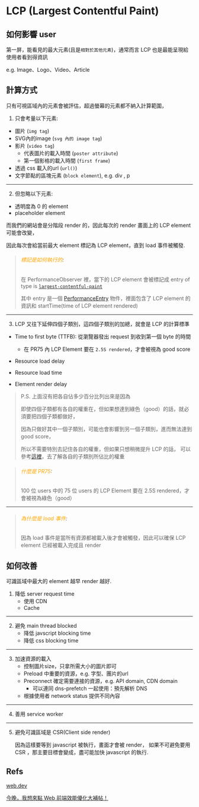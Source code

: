 # LCP (Largest Contentful Paint)

## 如何影響 user

第一屏，能看見的最大元素(且是`相對於其他元素`)，通常而言 LCP 也是最能呈現給使用者看到得資訊

e.g. Image、Logo、Video、Article

## 計算方式

只有可視區域內的元素會被評估，超過螢幕的元素都不納入計算範圍，

1. 只會考量以下元素: 
  * 圖片 (`img tag`)
  * SVG內的image (`svg 內的 image tag`)
  * 影片 (`video tag`)
    * 代表圖片的載入時間 (`poster attribute`)
    * 第一個影格的載入時間 (`first frame`)
  * 透過 css 載入的url (`url()`)
  * 文字節點的區塊元素 (`block element`), e.g. div , p

------------------------------------------------------------------------

2. 但忽略以下元素:
  * 透明度為 0 的 element
  * placeholder element

而我們的網站會是分階段 render 的，因此每次的 render 畫面上的 LCP element 可能會改變，

因此每次會給當前最大 element 標記為 LCP element，直到 load 事件被觸發.


> ###### <font color='orange'>標記是如何執行的</font>:
> 在 PerformanceObserver 裡，當下的 LCP element 會被標記成 entry of type is [`largest-contentful-paint`](https://developer.mozilla.org/en-US/docs/Web/API/LargestContentfulPaint)
>
> 其中 entry 是一個 [PerformanceEntry](https://developer.mozilla.org/en-US/docs/Web/API/PerformanceEntry) 物件，裡面包含了 LCP element 的資訊和 startTime(time of LCP element rendered)

------------------------------------------------------------------------

3. LCP 又往下延伸四個子類別，這四個子類別的加總，就會是 LCP 的計算標準
  * Time to first byte (TTFB): 從瀏覽器發出 request 到收到第一個 byte 的時間
    * 在 PR75 內 LCP Element 要在 `2.5S rendered`，才會被視為 good score

  * Resource load delay

  * Resource load time

  * Element render delay

> P.S. 上面沒有把各自佔多少百分比列出來是因為
>
> 即使四個子類都有各自的權重在，但如果想達到綠色（good）的話，就必須要把四個子類都做好，
>
> 因為只做好其中一個子類別，可能也會影響到另一個子類別，進而無法達到 good score，
>
> 所以不需要特別去記住各自的權重，但如果只想稍微提升 LCP 的話，
> 可以參考[這裡](https://web.dev/articles/optimize-lcp#optimal-subcategory-times)，去了解各自的子類別所佔比的權重

> ###### <font color='orange'>什麼是 PR75</font>:
>
> 100 位 users 中的 75 位 users 的 LCP Element 要在 2.5S rendered，才會被視為綠色（good）
------------------------------------------------------------------------

> ###### <font color='orange'>為什麼是 load 事件</font>:
> 因為 load 事件是當所有資源都被載入後才會被觸發，因此可以確保 LCP element 已經被載入完成且 render


## 如何改善

可識區域中最大的 element 越早 render 越好.

1. 降低 server request time
    - 使用 CDN
    - Cache

------------------------------------------------------------------------

2. 避免 main thread blocked
    - 降低 javscript blocking time
    - 降低 css blocking time

------------------------------------------------------------------------

3. 加速資源的載入
    - 控制圖片size，只拿所需大小的圖片即可
    - Preload 中重要的資源，e.g. 字型、團片的url
    - Preconnect 確定需要連接的資源，e.g. API domain, CDN domain 
      - 可以連同 dns-prefetch 一起使用：預先解析 DNS
    - 根據使用者 network status 提供不同內容

------------------------------------------------------------------------

4. 善用 service worker

------------------------------------------------------------------------

5. 避免可識區域是 CSR(Client side render)
  
    因為這樣要等到 javascript 被執行，畫面才會被 render，
    如果不可避免要用 CSR ，那主要目標會變成，盡可能加快 javascript 的執行.


## Refs

[web.dev](https://web.dev/articles/lcp?hl=en)

[今晚，我想來點 Web 前端效能優化大補帖！](https://medium.com/starbugs/%E4%BB%8A%E6%99%9A-%E6%88%91%E6%83%B3%E4%BE%86%E9%BB%9E-web-%E5%89%8D%E7%AB%AF%E6%95%88%E8%83%BD%E5%84%AA%E5%8C%96%E5%A4%A7%E8%A3%9C%E5%B8%96-e1a5805c1ca2)

